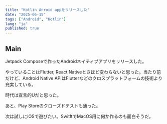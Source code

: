 ```yaml
---
title: "Kotlin Anroid appをリリースした"
date: "2025-06-15"
tags: ["Android", "Kotlin"]
lang: "ja"
published: true
---
```


## Main
Jetpack Composeで作ったAndroidネイティブアプリをリリースした。

やっていることはFlutter, React Nativeとさほど変わらないと思った。当たり前だけど、Android Native APIはFlutterなどのクロスプラットフォームの技術より充実している。

時代は宣言的Uだと思った。

あと、Play Storeのクローズドテストも通った。

次は試しにiOSで遊びたい。SwitftでMacOS用に何か作るのも面白そうだ。
